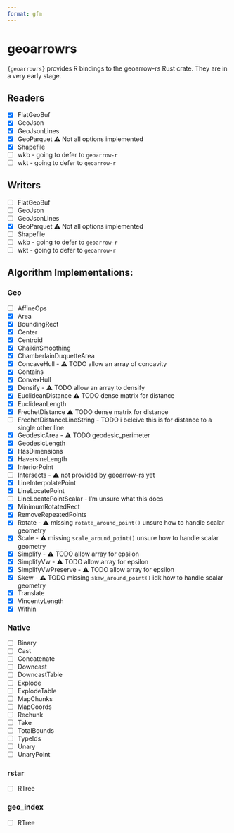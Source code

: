 ```yaml
---
format: gfm
---
```


# geoarrowrs

`{geoarrowrs}` provides R bindings to the geoarrow-rs Rust crate. They are in a very early stage. 


## Readers

- [x] FlatGeoBuf
- [x] GeoJson
- [x] GeoJsonLines
- [x] GeoParquet ⚠️ Not all options implemented
- [x] Shapefile
- [ ] wkb - going to defer to `geoarrow-r`
- [ ] wkt - going to defer to `geoarrow-r`

## Writers 

- [ ] FlatGeoBuf
- [ ] GeoJson
- [ ] GeoJsonLines
- [x] GeoParquet ⚠️ Not all options implemented
- [ ] Shapefile
- [ ] wkb - going to defer to `geoarrow-r`
- [ ] wkt - going to defer to `geoarrow-r`

## Algorithm Implementations: 

### Geo

- [ ] AffineOps
- [x] Area
- [x] BoundingRect
- [x] Center
- [x] Centroid
- [x] ChaikinSmoothing
- [x] ChamberlainDuquetteArea
- [x] ConcaveHull - ⚠️ TODO allow an array of concavity 
- [x] Contains
- [x] ConvexHull
- [x] Densify - ⚠️ TODO allow an array to densify
- [x] EuclideanDistance ⚠️ TODO dense matrix for distance
- [x] EuclideanLength
- [x] FrechetDistance ⚠️ TODO dense matrix for distance
- [ ] FrechetDistanceLineString - TODO i beleive this is for distance to a single other line
- [x] GeodesicArea - ⚠️ TODO geodesic_perimeter
- [x] GeodesicLength
- [x] HasDimensions
- [x] HaversineLength
- [x] InteriorPoint
- [ ] Intersects - ⚠️ not provided by geoarrow-rs yet
- [x] LineInterpolatePoint
- [x] LineLocatePoint
- [ ] LineLocatePointScalar - I'm unsure what this does
- [x] MinimumRotatedRect
- [x] RemoveRepeatedPoints
- [x] Rotate - ⚠️ missing `rotate_around_point()` unsure how to handle scalar geometry
- [x] Scale - ⚠️ missing `scale_around_point()` unsure how to handle scalar geometry
- [x] Simplify - ⚠️ TODO allow array for epsilon
- [x] SimplifyVw - ⚠️ TODO allow array for epsilon
- [x] SimplifyVwPreserve - ⚠️ TODO allow array for epsilon
- [x] Skew - ⚠️ TODO missing `skew_around_point()` idk how to handle scalar geometry
- [x] Translate
- [x] VincentyLength
- [x] Within

### Native 

- [ ] Binary
- [ ] Cast
- [ ] Concatenate
- [ ] Downcast
- [ ] DowncastTable
- [ ] Explode
- [ ] ExplodeTable
- [ ] MapChunks
- [ ] MapCoords
- [ ] Rechunk
- [ ] Take
- [ ] TotalBounds
- [ ] TypeIds
- [ ] Unary
- [ ] UnaryPoint

### rstar

- [ ] RTree

### geo_index

- [ ] RTree